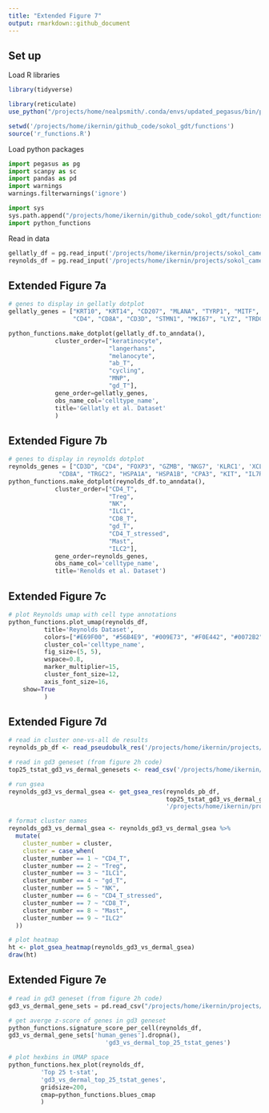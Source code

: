 ---
title: "Extended Figure 7"
output: rmarkdown::github_document
---


## Set up

Load R libraries

```{R message=FALSE, load_R_libraries}

library(tidyverse)

library(reticulate)
use_python("/projects/home/nealpsmith/.conda/envs/updated_pegasus/bin/python")

setwd('/projects/home/ikernin/github_code/sokol_gdt/functions')
source('r_functions.R')
```


Load python packages

```{python load_python_packages}

import pegasus as pg
import scanpy as sc
import pandas as pd
import warnings
warnings.filterwarnings('ignore')

import sys
sys.path.append("/projects/home/ikernin/github_code/sokol_gdt/functions")
import python_functions
```

Read in data
```{python results = 'hide', read_data}

gellatly_df = pg.read_input('/projects/home/ikernin/projects/sokol_cameron_sc/github_datasets/github_gellatly_df.zarr')
reynolds_df = pg.read_input('/projects/home/ikernin/projects/sokol_cameron_sc/github_datasets/github_reynolds_df.zarr')
```


## Extended Figure 7a
```{python gellatly_dotplot}
# genes to display in gellatly dotplot
gellatly_genes = ["KRT10", "KRT14", "CD207", "MLANA", "TYRP1", "MITF",
                  "CD4", "CD8A", "CD3D", "STMN1", "MKI67", "LYZ", "TRDC"]

python_functions.make_dotplot(gellatly_df.to_anndata(),
             cluster_order=["keratinocyte",
                            "langerhans",
                            "melanocyte",
                            "ab_T",
                            "cycling",
                            "MNP",
                            "gd_T"],
             gene_order=gellatly_genes,
             obs_name_col='celltype_name',
             title='Gellatly et al. Dataset'
             )
```

## Extended Figure 7b
```{python reynolds_dotplot}
# genes to display in reynolds dotplot
reynolds_genes = ["CD3D", "CD4", "FOXP3", "GZMB", "NKG7", 'KLRC1', 'XCL1', 'XCL2',
              "CD8A", "TRGC2", "HSPA1A", "HSPA1B", "CPA3", "KIT", "IL7R", "PTGDR2"]
python_functions.make_dotplot(reynolds_df.to_anndata(),
             cluster_order=["CD4_T",
                            "Treg",
                            "NK",
                            "ILC1",
                            "CD8_T",
                            "gd_T",
                            "CD4_T_stressed",
                            "Mast",
                            "ILC2"],
             gene_order=reynolds_genes,
             obs_name_col='celltype_name',
             title='Renolds et al. Dataset')
```

## Extended Figure 7c
```{python reynolds_umap}
# plot Reynolds umap with cell type annotations
python_functions.plot_umap(reynolds_df,
          title='Reynolds Dataset',
          colors=["#E69F00", "#56B4E9", "#009E73", "#F0E442", "#0072B2", "#D55E00", "#CC79A7", "#999999", "#000000"],
          cluster_col='celltype_name',
          fig_size=(5, 5),
          wspace=0.8,
          marker_multiplier=15,
          cluster_font_size=12,
          axis_font_size=16,
	show=True
          )
```

## Extended Figure 7d
```{R message=FALSE, warning=FALSE,  fig.width = 10, fig.height = 7, reynolds_gsea}
# read in cluster one-vs-all de results
reynolds_pb_df <- read_pseudobulk_res('/projects/home/ikernin/projects/sokol_cameron_sc/github_datasets/reynolds_pb_by_lineage_pseudobulk_pvals.csv')

# read in gd3 geneset (from figure 2h code)
top25_tstat_gd3_vs_dermal_genesets <- read_csv('/projects/home/ikernin/projects/sokol_cameron_sc/github_datasets/top25_tstat_gd3_vs_dermal_genesets.csv')

# run gsea
reynolds_gd3_vs_dermal_gsea <- get_gsea_res(reynolds_pb_df,
                                            top25_tstat_gd3_vs_dermal_genesets %>% select(human_genes) %>% drop_na() %>% data.frame() %>% as.list(), 
                                            '/projects/home/ikernin/projects/sokol_cameron_sc/github_datasets/reynolds_gd3_vs_dermal')

# format cluster names
reynolds_gd3_vs_dermal_gsea <- reynolds_gd3_vs_dermal_gsea %>%
  mutate(
    cluster_number = cluster,
    cluster = case_when(
    cluster_number == 1 ~ "CD4_T",
    cluster_number == 2 ~ "Treg",
    cluster_number == 3 ~ "ILC1",
    cluster_number == 4 ~ "gd_T",
    cluster_number == 5 ~ "NK",
    cluster_number == 6 ~ "CD4_T_stressed",
    cluster_number == 7 ~ "CD8_T",
    cluster_number == 8 ~ "Mast",
    cluster_number == 9 ~ "ILC2"
  ))

# plot heatmap
ht <- plot_gsea_heatmap(reynolds_gd3_vs_dermal_gsea)
draw(ht)
```


## Extended Figure 7e

```{python results='hold', reynolds_avg_zscore_umap}
# read in gd3 geneset (from figure 2h code)
gd3_vs_dermal_gene_sets = pd.read_csv("/projects/home/ikernin/projects/sokol_cameron_sc/github_datasets/top25_tstat_gd3_vs_dermal_genesets.csv")

# get averge z-score of genes in gd3 geneset
python_functions.signature_score_per_cell(reynolds_df,
gd3_vs_dermal_gene_sets['human_genes'].dropna(),
                           'gd3_vs_dermal_top_25_tstat_genes')

# plot hexbins in UMAP space
python_functions.hex_plot(reynolds_df,
         'Top 25 t-stat',
         'gd3_vs_dermal_top_25_tstat_genes',
         gridsize=200,
         cmap=python_functions.blues_cmap
         )
```



